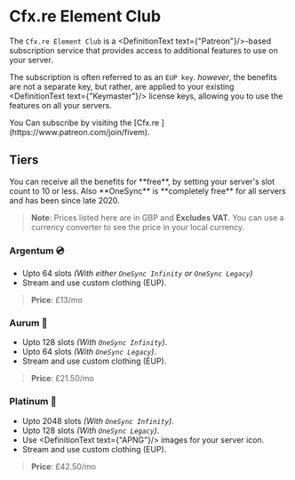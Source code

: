 
# Cfx.re Element Club

The `Cfx.re Element Club` is a <DefinitionText text={"Patreon"}/>-based subscription service that provides access to additional features to use on your server.

The subscription is often referred to as an `EUP key`. *however*, the benefits are not a separate key,
but rather, are applied to your existing <DefinitionText text={"Keymaster"}/> license keys, allowing you to use the features on all your servers.

<Callout type="info">
    You Can subscribe by visiting the [Cfx.re <DefinitionText text={"Patreon"}/>](https://www.patreon.com/join/fivem).
</Callout>

## Tiers

<Callout type="info">
  You can receive all the benefits for **free**, by setting your server's slot count to 10 or less. Also
    **OneSync** is **completely free** for all servers and has been since late 2020.
</Callout>

> **Note**: Prices listed here are in GBP and **Excludes VAT**. You can use a currency converter to see the price in your local currency.

### Argentum 💿
- Upto 64 slots *(With either `OneSync Infinity` or `OneSync Legacy`)*
- Stream and use custom clothing (EUP).

> **Price**: £13/mo

### Aurum 📀

- Upto 128 slots *(With `OneSync Infinity`)*.
- Upto 64 slots *(With `OneSync Legacy`)*.
- Stream and use custom clothing (EUP).

> **Price**: £21.50/mo

### Platinum  🌟

- Upto 2048 slots *(With `OneSync Infinity`)*.
- Upto 128 slots *(With `OneSync Legacy`)*.
- Use <DefinitionText text={"APNG"}/> images for your server icon.
- Stream and use custom clothing (EUP).

> **Price**: £42.50/mo